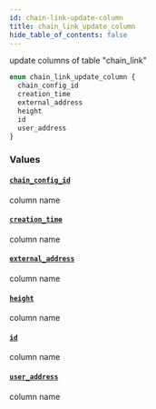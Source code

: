 ```yaml
---
id: chain-link-update-column
title: chain_link_update_column
hide_table_of_contents: false
---
```


update columns of table "chain_link"

```graphql
enum chain_link_update_column {
  chain_config_id
  creation_time
  external_address
  height
  id
  user_address
}
```

### Values

#### [`chain_config_id`](#)

column name

#### [`creation_time`](#)

column name

#### [`external_address`](#)

column name

#### [`height`](#)

column name

#### [`id`](#)

column name

#### [`user_address`](#)

column name
